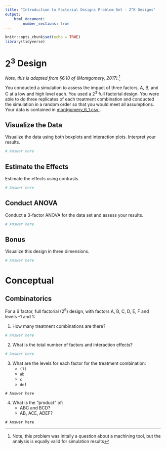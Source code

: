 ```yaml
---
title: "Introduction to Factorial Designs Problem Set - 2^K Designs"
output: 
    html_document:
        number_sections: true
---
```


```r
knitr::opts_chunk$set(echo = TRUE)
library(tidyverse)
```


# $2^3$ Design

*Note, this is adapted from §6.10 of (Montgomery, 2017).*^[Note, this problem was initally a question about a machining tool, but the analysis is equally valid for simulation results]

You conducted a simulation to assess the impact of three factors, A, B, and C at a low and high level each.  You used a $2^3$ full factorial design.  You were able to do three replicates of each treatment combination and conducted the simulation in a random order so that you would meet all assumptions.  Your data is contained in <a href = '/_Chapter4_ProblemSets/montgomery_6_1.csv'> montgomery_6_1.csv </a>.

## Visualize the Data

Visualize the data using both boxplots and interaction plots.  Interpret your results.

```r
# Answer here
```

## Estimate the Effects

Estimate the effects using contrasts.

```r
# Answer here
```

## Conduct ANOVA

Conduct a 3-factor ANOVA for the data set and assess your results.

```r
# Answer here
```

## Bonus

Visualize this design in three dimensions.

```r
# Answer here
```


# Conceptual

## Combinatorics

For a 6 factor, full factorial ($2^6$) design, with factors A, B, C, D, E, F and levels -1 and 1:

1. How many treatment combinations are there?

```r
# Answer here
```

2. What is the total number of factors and interaction effects?

```r
# Answer here
```

3. What are the levels for each factor for the treatment combination:
    * `(1)`
    * `ab`
    * `c`
    * `def`

```{}
# Answer here
```

4. What is the "product" of:
    * ABC and BCD?
    * AB, ACE, ADEF?
    
```{}
# Answer here
```